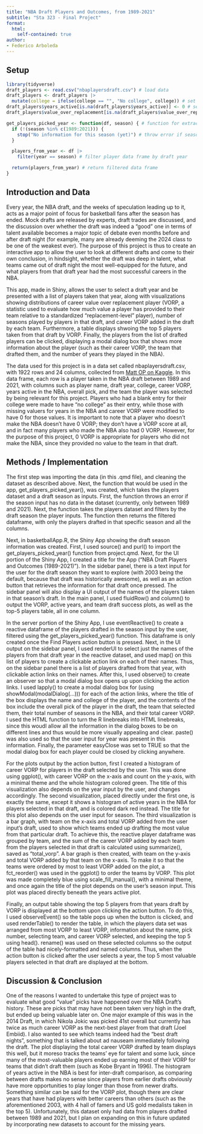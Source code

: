 ```yaml
---
title: "NBA Draft Players and Outcomes, from 1989-2021"
subtitle: "Sta 323 - Final Project"
format: 
  html:
    self-contained: true
author:
- Federico Arboleda
---
```



## Setup

```r
library(tidyverse)
draft_players <- read.csv("nbaplayersdraft.csv") # load data
draft_players <- draft_players |>
  mutate(college = ifelse(college == "", "No college", college)) # set blank college input to "No college"
draft_players$years_active[is.na(draft_players$years_active)] <- 0 # set NA in years active to 0
draft_players$value_over_replacement[is.na(draft_players$value_over_replacement)] <- 0 # set NA in VORP to 0
```


```r
get_players_picked_year <- function(df, season) { # function for extracting players drafted from "season"
  if (!(season %in% c(1989:2021))) {
    stop("No information for this season (yet)") # throw error if season entry isn't valid
  }

  players_from_year <- df |>
    filter(year == season) # filter player data frame by draft year

  return(players_from_year) # return filtered data frame
}
```


## Introduction and Data
  Every year, the NBA draft, and the weeks of speculation leading up to it, acts as a major point of focus for basketball fans after the season has ended. Mock drafts are released by experts, draft trades are discussed, and the discussion over whether the draft was indeed a "good" one in terms of talent available becomes a major topic of debate even months before and after draft night (for example, many are already deeming the 2024 class to be one of the weakest ever). The purpose of this project is thus to create an interactive app to allow the user to look at different drafts and come to their own conclusion, in hindsight, whether the draft was deep in talent, what teams came out of draft night the most well-equipped for the future, and what players from that draft year had the most successful careers in the NBA. 
  
  This app, made in Shiny, allows the user to select a draft year and be presented with a list of players taken that year, along with visualizations showing distributions of career value over replacement player (VORP, a statistic used to evaluate how much value a player has provided to their team relative to a standardized "replacement-level" player), number of seasons played by players in that draft, and career VORP added in the draft by each team. Furthermore, a table displays shwoing the top 5 players taken from that draft by VORP. Finally, the players from the list of drafted players can be clicked, displaying a modal dialog box that shows more information about the player (such as their career VORP, the team that drafted them, and the number of years they played in the NBA). 
  
  The data used for this project is in a data set called nbaplayersdraft.csv, with 1922 rows and 24 columns, collected from [Matt OP on Kaggle](https://www.kaggle.com/datasets/mattop/nba-draft-basketball-player-data-19892021). In this data frame, each row is a player taken in the NBA draft between 1989 and 2021, with columns such as player name, draft year, college, career VORP, years active in the NBA, overall pick, and the team the player was selected by being relevant for this project. Players who had a blank entry for their college were made to have "no college" as their entry, while those with missing valuers for years in the NBA and career VORP were modified to have 0 for those values. It is important to note that a player who doesn't make the NBA doesn't have 0 VORP; they don't have a VORP score at all, and in fact many players who made the NBA also had 0 VORP. However, for the purpose of this project, 0 VORP is appropriate for players who did not make the NBA, since they provided no value to the team in that draft. 

## Methods / Implementation
  The first step was importing the data (in this .qmd file), and cleaning the dataset as described above. Next, the function that would be used in the app, get_players_picked_year(), was created, which takes the players dataset and a draft season as inputs. First, the function throws an error if the season input has no data in the dataset (currently, only between 1989 and 2021). Next, the function takes the players dataset and filters by the draft season the player inputs. The function then returns the filtered dataframe, with only the players drafted in that specific season and all the columns. 
  
  Next, in basketballApp.R, the Shiny App showing the draft season information was created. First, I used source() and purl() to import the get_players_picked_year() function from project.qmd. Next, for the UI portion of the Shiny App, I created a title for the App ("NBA Draft Players and Outcomes (1989-2021)"). In the sidebar panel, there is a text input for the user for the draft season they want to explore (with 2003 being the default, because that draft was historically awesome), as well as an action button that retrieves the information for that draft once pressed. The sidebar panel will also display a UI output of the names of the players taken in that season's draft. In the main panel, I used fluidRow() and column() to output the VORP, active years, and team draft success plots, as well as the top-5 players table, all in one column. 
  
  In the server portion of the Shiny App, I use eventReactive() to create a reactive dataframe of the players drafted in the season input by the user, filtered using the get_players_picked_year() function. This dataframe is only created once the Find Players action button is pressed. Next, in the UI output on the sidebar panel, I used renderUI to select just the names of the players from that draft year in the reactive dataset, and used map() on this list of players to create a clickable action link on each of their names. Thus, on the sidebar panel there is a list of players drafted from that year, with clickable action links on their names. After this, I used observe() to create an observer so that a modal dialog box opens up upon clicking the action links. I used lapply() to create a modal dialog box for (using showModal(modalDialog(...))) for each of the action links, where the title of the box displays the name and college of the player, and the contents of the box include the overall pick of the player in the draft, the team that selected them, their total number of seasons in the NBA, and their total career VORP. I used the HTML function to turn the R linebreaks into HTML linebreaks, since this woudl allow all the information in the dialog boxes to be on different lines and thus would be more visually appealing and clear. paste() was also used so that the user input for year was present in this information. Finally, the parameter easyClose was set to TRUE so that the modal dialog box for each player could be closed by clicking anywhere. 
  
  For the plots output by the action button, first I created a histogram of career VORP for players in the draft selected by the user. This was done using ggplot(), with career VORP on the x-axis and count on the y-axis, with a minimal theme and the whole histogram colored green. The title of this visualization also depends on the year input by the user, and changes accordingly. The second visualization, placed directly under the first one, is exactly the same, except it shows a histogram of active years in the NBA for players selected in that draft, and is colored dark red instead. The title for this plot also depends on the user input for season. The third visualization is a bar graph, with team on the x-axis and total VORP added from the user input's draft, used to show which teams ended up drafting the most value from that particular draft. To achieve this, the reactive player dataframe was grouped by team, and the sum of the career VORP added by each team from the players selected in that draft is calculated using summarize(), saved as "total_vorp". A bar graph is then created, with team on the y-axis and total VORP added by that team on the x-axis. To make it so that the teams were ordered by most to least VORP added on the plot, a fct_reorder() was used in the ggplot() to order the teams by VORP. This plot was made completely blue using scale_fill_manual(), with a minimal theme, and once again the title of the plot depends on the user's season input. This plot was placed directly beneath the years active plot. 
  
  Finally, an output table showing the top 5 players from that years draft by VORP is displayed at the bottom upon clicking the action button. To do this, I used observeEvent() so the table pops up when the button is clicked, and used renderTable() to render the table, in which the players data set was  arranged from most VORP to least VORP, information about the name, pick number, selecting team, and career VORP selected, and keeping the top 5 using head(). rename() was used on these selected columns so the output of the table had nicely-formatted and named columns. Thus, when the action button is clicked after the user selects a year, the top 5 most valuable players selected in that draft are displayed at the bottom. 

## Discussion & Conclusion
  One of the reasons I wanted to undertake this type of project was to evaluate what good "value" picks have happened over the NBA Draft's history. These are picks that may have not been taken very high in the draft, but ended up being valuable later on. One major example of this was in the 2014 Draft, in which Nikola Jokic was picked 41st overall but currently has twice as much career VORP as the next-best player from that draft (Joel Embiid). I also wanted to see which teams indeed had the "best draft nights", something that is talked about ad nauseam immediately following the draft. The plot displaying the total career VORP drafted by team displays this well, but it moreso tracks the teams' eye for talent and some luck, since many of the most-valuable players ended up earning most of their VORP for teams that didn't draft them (such as Kobe Bryant in 1996). The histogram of years active in the NBA is best for inter-draft comparison, as comparing between drafts makes no sense since players from earlier drafts obviously have more opportunities to play longer than those from newer drafts. Something similar can be said for the VORP plot, though there are clear years that have had players with better careers than others (such as the aforementioned 2003, with 4 hall of famers and US gold medalists taken in the top 5). Unfortunately, this dataset only had data from players drafted between 1989 and 2021, but I plan on expanding on this in future updated by incorporating new datasets to account for the missing years. 
  
